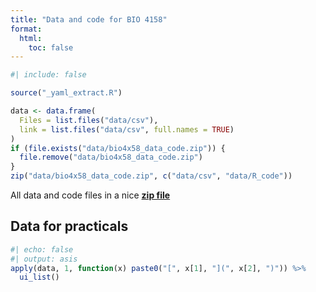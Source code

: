 ```yaml
---
title: "Data and code for BIO 4158"
format:
  html:
    toc: false
---
```


```r
#| include: false

source("_yaml_extract.R")

data <- data.frame(
  Files = list.files("data/csv"),
  link = list.files("data/csv", full.names = TRUE)
)
if (file.exists("data/bio4x58_data_code.zip")) {
  file.remove("data/bio4x58_data_code.zip")
}
zip("data/bio4x58_data_code.zip", c("data/csv", "data/R_code"))
```


All data and code files in a nice [**zip file**](data/bio4x58_data_code.zip)

## Data for practicals

```r
#| echo: false
#| output: asis
apply(data, 1, function(x) paste0("[", x[1], "](", x[2], ")")) %>%
  ui_list()
```


<!--
## R code and functions used

- [extra-funs.R](data/code/extra-funs.R)

-->